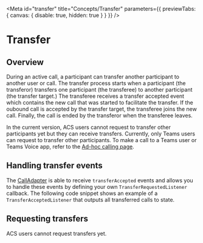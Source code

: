 

<Meta
  id="transfer"
  title="Concepts/Transfer"
  parameters={{ previewTabs: { canvas: { disable: true, hidden: true } } }}
/>

# Transfer

## Overview

During an active call, a participant can transfer another participant to another user or call. The transfer process
starts when a participant (the transferor) transfers one participant (the transferee) to another
participant (the transfer target.) The transferee receives a transfer accepted event which contains the new call that was started to facilitate the transfer.
If the oubound call is accepted by the transfer target, the transferee joins the new call. Finally, the call is ended by the transferor when the transferee leaves.

In the current version, ACS users cannot request to transfer other participants yet but they can receive transfers.
Currently, only Teams users can request to transfer other participants. To make a call to a Teams user or Teams Voice app, refer
to the [Ad-hoc calling page](?path=/docs/adhoc-calling--page).

## Handling transfer events

The [CallAdapter](?path=/docs/composite-adapters--page#call-adapter) is able to receive `transferAccepted` events and
allows you to handle these events by defining your own `TransferRequestedListener` callback. The following code snippet
shows an example of a `TransferAcceptedListener` that outputs all transferred calls to state.

<Source code={TransferSnippetText} />

## Requesting transfers

ACS users cannot request transfers yet.
